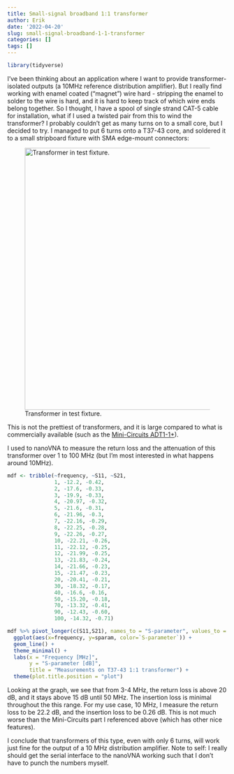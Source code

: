 ```yaml
---
title: Small-signal broadband 1:1 transformer
author: Erik
date: '2022-04-20'
slug: small-signal-broadband-1-1-transformer
categories: []
tags: []
---
```

```r
library(tidyverse)
```

I've been thinking about an application where I want to provide 
transformer-isolated outputs (a 10MHz reference distribution amplifier). 
But I really find working with enamel coated ("magnet") wire hard - stripping
the enamel to solder to the wire is hard, and it is hard to keep track of
which wire ends belong together. So I thought, I have a spool of single strand
CAT-5 cable for installation, what if I used a twisted pair from this
to wind the transformer?
I probably couldn't get as many turns on to a small core, but I decided to try.
I managed to put 6 turns onto a T37-43 core, and soldered it to a small
stripboard fixture with SMA edge-mount connectors: 

![Transformer in test fixture.](images/LRM_20220420_221622_small1.jpg){width=600px}

This is not the prettiest of transformers, and it is large compared to what
is commercially available (such as the [Mini-Circuits ADT1-1+](https://www.minicircuits.com/pdfs/ADT1-1+.pdf)). 

I used to nanoVNA to measure the return loss and the attenuation of this transformer
over 1 to 100 MHz (but I'm most interested in what happens around 10MHz). 

```r
mdf <- tribble(~frequency, ~S11, ~S21,
               1, -12.2, -0.42,
               2, -17.6, -0.33,
               3, -19.9, -0.33,
               4, -20.97, -0.32,
               5, -21.6, -0.31,
               6, -21.96, -0.3,
               7, -22.16, -0.29,
               8, -22.25, -0.28,
               9, -22.26, -0.27,
               10, -22.21, -0.26,
               11, -22.12, -0.25,
               12, -21.99, -0.25,
               13, -21.83, -0.24,
               14, -21.66, -0.23,
               15, -21.47, -0.23,
               20, -20.41, -0.21,
               30, -18.32, -0.17,
               40, -16.6, -0.16, 
               50, -15.20, -0.18,
               70, -13.32, -0.41,
               90, -12.43, -0.60,
               100, -14.32, -0.71)

mdf %>% pivot_longer(c(S11,S21), names_to = "S-parameter", values_to = "sparam") %>%
  ggplot(aes(x=frequency, y=sparam, color=`S-parameter`)) +
  geom_line() +
  theme_minimal() +
  labs(x = "Frequency [MHz]",
       y = "S-parameter [dB]",
       title = "Measurements on T37-43 1:1 transformer") +
  theme(plot.title.position = "plot")
```


Looking at the graph, we see that from 3-4 MHz, the return loss is above 20 dB,
and it stays above 15 dB until 50 MHz. The insertion loss is minimal throughout
the this range. For my use case, 10 MHz, I measure the return loss to be 22.2 dB,
and the insertion loss to be 0.26 dB. This is not much worse than the 
Mini-Circuits part I referenced above (which has other nice features).

I conclude that transformers of this type, even with only 6 turns, 
will work just fine for the output of a 10 MHz distribution amplifier. Note to
self: I really should get the serial interface to the nanoVNA working such
that I don't have to punch the numbers myself.
